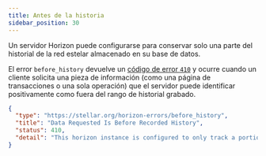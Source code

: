 ```yaml
---
title: Antes de la historia
sidebar_position: 30
---
```



Un servidor Horizon puede configurarse para conservar solo una parte del historial de la red estelar almacenado en su base de datos.

El error `before_history` devuelve un [código de error `410`](https://developer.mozilla.org/en-US/docs/Web/HTTP/Status/410) y ocurre cuando un cliente solicita una pieza de información (como una página de transacciones o una sola operación) que el servidor puede identificar positivamente como fuera del rango de historial grabado.

<ExampleResponse title="Respuesta de ejemplo para un código de estado 'Antes de la Historia'">

```json
{
  "type": "https://stellar.org/horizon-errors/before_history",
  "title": "Data Requested Is Before Recorded History",
  "status": 410,
  "detail": "This horizon instance is configured to only track a portion of the stellar network's latest history. This request is asking for results prior to the recorded history known to this horizon instance."
}
```

</ExampleResponse>
